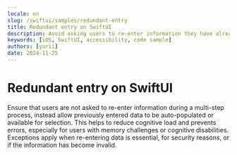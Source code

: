 ```yaml
---
locale: en
slug: /swiftui/samples/redundant-entry
title: Redundant entry on SwiftUI
description: Avoid asking users to re-enter information they have already provided in the same session.
keywords: [iOS, SwiftUI, accessibility, code sample]
authors: [yurii]
date: 2024-11-25
---
```


# Redundant entry on SwiftUI

Ensure that users are not asked to re-enter information during a multi-step process, instead allow previously entered data to be auto-populated or available for selection. This helps to reduce cognitive load and prevents errors, especially for users with memory challenges or cognitive disabilities. Exceptions apply when re-entering data is essential, for security reasons, or if the information has become invalid.

<CodeSample id="redundant-entry" platform="swiftui" locale="en"/>
